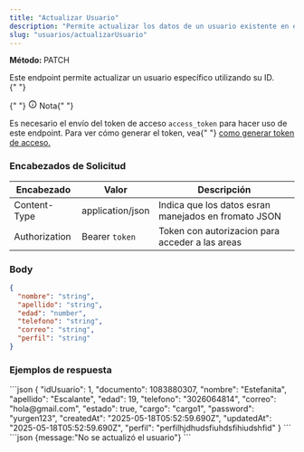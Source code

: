 ```yaml
---
title: "Actualizar Usuario"
description: "Permite actualizar los datos de un usuario existente en el sistema."
slug: "usuarios/actualizarUsuario"
---
```



<p>
  <strong>Método: </strong>
  <span class="sl-badge note small astro-avdet4wd">PATCH</span>
</p>
Este endpoint permite actualizar un usuario específico utilizando su ID.

<Tabs>
  <TabItem label="Endpoint">
    <ApiEndpoint url={`${API_BASE_URL}/usuarios/update/:id`} />
  </TabItem>
</Tabs>

<aside aria-label="Nota" class="starlight-aside starlight-aside--note">
  {" "}
  <p class="starlight-aside__title" aria-hidden="true">
    {" "}
    <svg
      aria-hidden="true"
      class="starlight-aside__icon astro-c6vsoqas"
      width="16"
      height="16"
      viewBox="0 0 24 24"
      fill="currentColor"
      style="--sl-icon-size: 1em;"
    >
      <path d="M12 11a1 1 0 0 0-1 1v4a1 1 0 0 0 2 0v-4a1 1 0 0 0-1-1Zm.38-3.92a1 1 0 0 0-.76 0 1 1 0 0 0-.33.21 1.15 1.15 0 0 0-.21.33 1 1 0 0 0 .21 1.09c.097.088.209.16.33.21A1 1 0 0 0 13 8a1.05 1.05 0 0 0-.29-.71 1 1 0 0 0-.33-.21ZM12 2a10 10 0 1 0 0 20 10 10 0 0 0 0-20Zm0 18a8 8 0 1 1 0-16.001A8 8 0 0 1 12 20Z"></path>
    </svg>
    Nota{" "}
  </p>
  Es necesario el envío del token de acceso <code>access_token</code> para hacer
  uso de este endpoint. Para ver cómo generar el token, vea{" "}
  <a href="/usuarios/login">como generar token de acceso.</a>
</aside>

<h3>Encabezados de Solicitud</h3>

| Encabezado    | Valor            | Descripción                                          |
| ------------- | ---------------- | ---------------------------------------------------- |
| Content-Type  | application/json | Indica que los datos esran manejados en fromato JSON |
| Authorization | Bearer `token`   | Token con autorizacion para acceder a las areas      |

### Body

```json
{
  "nombre": "string",
  "apellido": "string",
  "edad": "number",
  "telefono": "string",
  "correo": "string",
  "perfil": "string"
}
```

<h3>Ejemplos de respuesta</h3>

<Tabs>
  <TabItem label="Status 200">
  ```json
{
    "idUsuario": 1,
    "documento": 1083880307,
    "nombre": "Estefanita",
    "apellido": "Escalante",
    "edad": 19,
    "telefono": "3026064814",
    "correo": "hola@gmail.com",
    "estado": true,
    "cargo": "cargo1",
    "password": "yurgen123",
    "createdAt": "2025-05-18T05:52:59.690Z",
    "updatedAt": "2025-05-18T05:52:59.690Z",
    "perfil": "perfilhjdhudsfiuhdsfihiudshfid"
}
  ```
  </TabItem>

  <TabItem label="Status 400">
  ```json
  {message:"No se actualizó el usuario"}
  ```
  </TabItem>
</Tabs>
